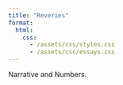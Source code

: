 ```yaml
---
title: "Reveries"
format:
  html:
    css: 
      - /assets/css/styles.css   
      - /assets/css/essays.css 
---
```


Narrative and Numbers.
